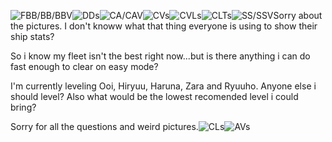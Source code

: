 [[File:Screen_Shot_2016-04-09_at_7.05.44_AM.png|thumb|FBB/BB/BBV]][[File:Screen_Shot_2016-04-09_at_7.04.26_AM.png|thumb|DDs]][[File:Screen_Shot_2016-04-09_at_7.08.10_AM.png|thumb|CA/CAV]][[File:Screen_Shot_2016-04-09_at_7.09.42_AM.png|thumb|CVs]][[File:Screen_Shot_2016-04-09_at_7.10.45_AM.png|thumb|CVLs]][[File:Screen_Shot_2016-04-09_at_7.12.04_AM.png|thumb|CLTs]][[File:Screen_Shot_2016-04-09_at_7.12.25_AM.png|thumb|SS/SSV]]Sorry about the pictures. I don't knoww what that thing everyone is using to show their ship stats? 

So i know my fleet isn't the best right now...but is there anything i can do fast enough to clear on easy mode?  

I'm currently leveling Ooi, Hiryuu, Haruna, Zara and Ryuuho. Anyone else i should level? Also what would be the lowest recomended level i could bring?

Sorry for all the questions and weird pictures.[[File:Screen_Shot_2016-04-09_at_7.18.20_AM.png|thumb|CLs]][[File:Screen_Shot_2016-04-09_at_7.15.35_AM.png|thumb|AVs]]<ac_metadata title="Getting fleet ready for easy mode, who should i level up?"> </ac_metadata>